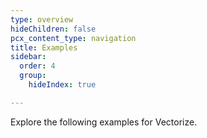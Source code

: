 ```yaml
---
type: overview
hideChildren: false
pcx_content_type: navigation
title: Examples
sidebar:
  order: 4
  group:
    hideIndex: true

---
```



Explore the following <GlossaryTooltip term="code example">examples</GlossaryTooltip> for Vectorize.

<DirectoryListing directory="vectorize/examples/" />
